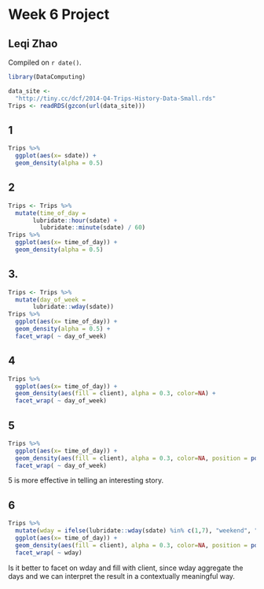 # Week 6 Project

## Leqi Zhao

<!-- leave this material as is -->
Compiled on `r date()`.

```r
library(DataComputing)
```
<!-- put your content after this line -->

```r
data_site <- 
  "http://tiny.cc/dcf/2014-Q4-Trips-History-Data-Small.rds" 
Trips <- readRDS(gzcon(url(data_site)))
```


## 1
```r
Trips %>%
  ggplot(aes(x= sdate)) +
  geom_density(alpha = 0.5)
```

## 2
```r
Trips <- Trips %>% 
  mutate(time_of_day = 
       lubridate::hour(sdate) + 
         lubridate::minute(sdate) / 60) 
Trips %>% 
  ggplot(aes(x= time_of_day)) +
  geom_density(alpha = 0.5)
```

## 3.

```r
Trips <- Trips %>%
  mutate(day_of_week = 
       lubridate::wday(sdate)) 
Trips %>% 
  ggplot(aes(x= time_of_day)) +
  geom_density(alpha = 0.5) +
  facet_wrap( ~ day_of_week)
```
## 4

```r
Trips %>% 
  ggplot(aes(x= time_of_day)) +
  geom_density(aes(fill = client), alpha = 0.3, color=NA) +
  facet_wrap( ~ day_of_week)
```

## 5

```r
Trips %>% 
  ggplot(aes(x= time_of_day)) +
  geom_density(aes(fill = client), alpha = 0.3, color=NA, position = position_stack()) +
  facet_wrap( ~ day_of_week)
```

5 is more effective in telling an interesting story.

## 6

```r
Trips %>%
  mutate(wday = ifelse(lubridate::wday(sdate) %in% c(1,7), "weekend", "weekday")) %>%
  ggplot(aes(x= time_of_day)) +
  geom_density(aes(fill = client), alpha = 0.3, color=NA, position = position_stack()) +
  facet_wrap( ~ wday)
```


Is it better to facet on wday and fill with client, since wday aggregate the days and we can interpret the result in a contextually meaningful way.